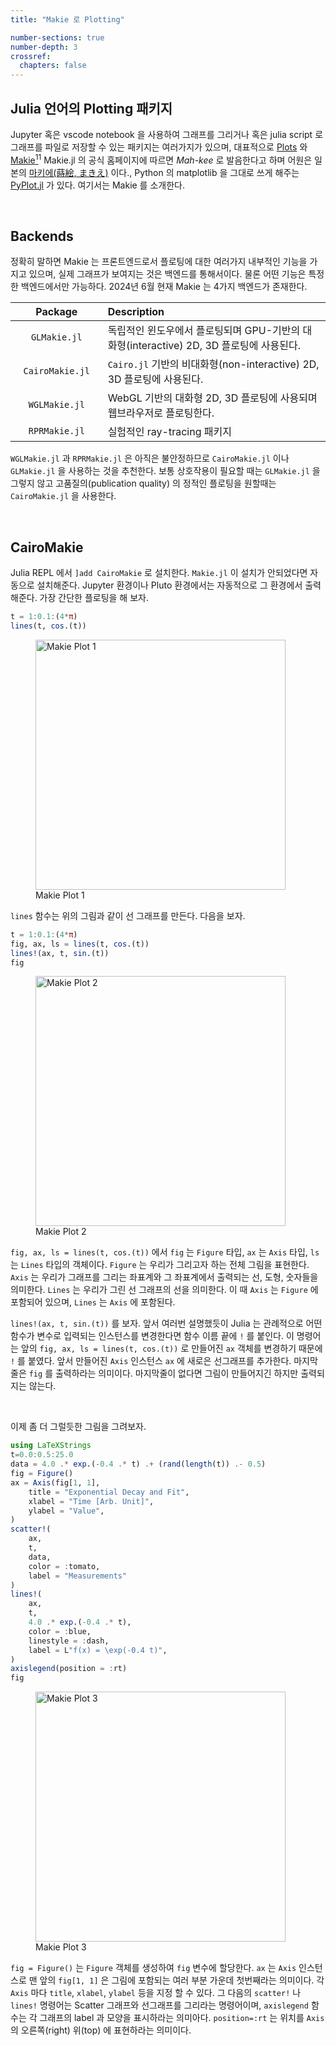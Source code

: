```yaml
---
title: "Makie 로 Plotting"

number-sections: true
number-depth: 3
crossref:
  chapters: false
---
```



## Julia 언어의 Plotting 패키지

Jupyter 혹은 vscode notebook 을 사용하여 그래프를 그리거나 혹은 julia script 로 그래프를 파일로 저장할 수 있는 패키지는 여러가지가 있으며, 대표적으로 [Plots](https://docs.juliaplots.org/stable/) 와 [Makie$^1$](https://docs.makie.org/v0.21/)[$^1$ Makie.jl 의 공식 홈페이지에 따르면 *Mah-kee* 로 발음한다고 하며 어원은 일본의 [마키에(蒔絵, まきえ)](https://en.wikipedia.org/wiki/Maki-e) 이다. ]{.aside}, Python 의 matplotlib 을 그대로 쓰게 해주는 [PyPlot.jl](https://github.com/JuliaPy/PyPlot.jl) 가 있다. 여기서는 Makie 를 소개한다.


</br>

## Backends

정확히 말하면 Makie 는 프론트엔드로서 플로팅에 대한 여러가지 내부적인 기능을 가지고 있으며, 실제 그래프가 보여지는 것은 백엔드를 통해서이다. 물론 어떤 기능은 특정한 백엔드에서만 가능하다. 2024년 6월 현재 Makie 는 4가지 백엔드가 존재한다. 

| Package | Description |
|:-----:|:----------------|
| `GLMakie.jl`	 | 독립적인 윈도우에서 플로팅되며 GPU-기반의 대화형(interactive) 2D, 3D 플로팅에 사용된다.|
| `CairoMakie.jl` | `Cairo.jl` 기반의 비대화형(non-interactive) 2D, 3D 플로팅에 사용된다. |
| `WGLMakie.jl` | WebGL 기반의 대화형 2D, 3D 플로팅에 사용되며 웹브라우저로 플로팅한다. |
| `RPRMakie.jl` | 실험적인 ray-tracing 패키지 |

`WGLMakie.jl` 과 `RPRMakie.jl` 은 아직은 불안정하므로 `CairoMakie.jl` 이나 `GLMakie.jl` 을 사용하는 것을 추천한다. 보통 상호작용이 필요할 때는 `GLMakie.jl` 을 그렇지 않고 고품질의(publication quality) 의 정적인 플로팅을 원할때는 `CairoMakie.jl` 을 사용한다. 



</br>

## CairoMakie

Julia REPL 에서 `]add CairoMakie` 로 설치한다. `Makie.jl` 이 설치가 안되었다면 자동으로 설치해준다. Jupyter 환경이나 Pluto 환경에서는 자동적으로 그 환경에서 출력해준다. 가장 간단한 플로팅을 해 보자.

```julia
t = 1:0.1:(4*π)
lines(t, cos.(t))
``` 

![Makie Plot 1](makie1.png){#fig-makie_plot_1 width=400}

`lines` 함수는 위의 그림과 같이 선 그래프를 만든다. 다음을 보자.

```julia
t = 1:0.1:(4*π)
fig, ax, ls = lines(t, cos.(t))
lines!(ax, t, sin.(t))
fig
``` 

![Makie Plot 2](makie2.png){#fig-makie_plot_1 width=400}

`fig, ax, ls = lines(t, cos.(t))` 에서 `fig` 는 `Figure` 타입, `ax` 는 `Axis` 타입, `ls` 는 `Lines` 타입의 객체이다. `Figure` 는 우리가 그리고자 하는 전체 그림을 표현한다. `Axis` 는 우리가 그래프를 그리는 좌표계와 그 좌표계에서 출력되는 선, 도형, 숫자들을 의미한다. `Lines` 는 우리가 그린 선 그래프의 선을 의미한다. 이 때 `Axis` 는 `Figure` 에 포함되어 있으며, `Lines` 는 `Axis` 에 포함된다.

`lines!(ax, t, sin.(t))` 를 보자. 앞서 여러번 설명했듯이 Julia 는 관례적으로 어떤 함수가 변수로 입력되는 인스턴스를 변경한다면 함수 이름 끝에  `!` 를 붙인다. 이 명령어는 앞의 `fig, ax, ls = lines(t, cos.(t))` 로 만들어진 `ax` 객체를 변경하기 때문에 `!` 를 붙였다. 앞서 만들어진 `Axis` 인스턴스 `ax` 에 새로은 선그래프를 추가한다. 마지막줄은 `fig` 를 출력하라는 의미이다. 마지막줄이 없다면 그림이 만들어지긴 하지만 출력되지는 않는다. 

</br>

이제 좀 더 그럴듯한 그림을 그려보자.

```julia
using LaTeXStrings
t=0.0:0.5:25.0
data = 4.0 .* exp.(-0.4 .* t) .+ (rand(length(t)) .- 0.5)
fig = Figure()
ax = Axis(fig[1, 1],
    title = "Exponential Decay and Fit",
    xlabel = "Time [Arb. Unit]",
    ylabel = "Value",
)
scatter!(
    ax,
    t,
    data,
    color = :tomato,
    label = "Measurements"
)
lines!(
    ax,
    t,
    4.0 .* exp.(-0.4 .* t),
    color = :blue,
    linestyle = :dash,
    label = L"f(x) = \exp(-0.4 t)",
)
axislegend(position = :rt)
fig
```

![Makie Plot 3](makie3.png){#fig-makie_plot_1 width=400}

`fig = Figure()` 는 `Figure` 객체를 생성하여 `fig` 변수에 할당한다. `ax` 는 `Axis` 인스턴스로 맨 앞의 `fig[1, 1]` 은 그림에 포함되는 여러 부분 가운데 첫번째라는 의미이다. 각 `Axis` 마다 `title`, `xlabel`, `ylabel` 등을 지정 할 수 있다. 그 다음의 `scatter!` 나 `lines!` 명령어는 Scatter 그래프와 선그래프를 그리라는 명령어이며, `axislegend` 함수는 각 그래프의 label 과 모양을 표시하라는 의미아다. `position=:rt` 는 위치를 `Axis` 의 오른쪽(right) 위(top) 에 표현하라는 의미이다. 

